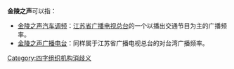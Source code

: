 '''金陵之声'''可以指：

*[[金陵之声汽车调频|金陵之声汽车调频]]：[[江苏省广播电视总台|江苏省广播电视总台]]的一个以播出交通节目为主的广播频率。
*[[金陵之声广播电台|金陵之声广播电台]]：同样属于江苏省广播电视总台的对台湾广播频率。

{{Disambig|Cat=組織機構消歧義}}

[[Category:四字组织机构消歧义|Category:四字组织机构消歧义]]